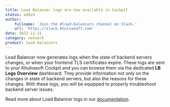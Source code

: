 ```yaml
---
title: Load Balancer logs are now available in Cockpit
status: added
author:
    fullname: 'Join the #load-balancers channel on Slack.'
    url: 'https://slack.khulnasoft.com'
date: 2023-11-21
category: network
product: load-balancers
---
```


Load Balancer now generates logs when the state of backend servers changes, or when your frontend TLS certificates expire. These logs are sent to your Khulnasoft Cockpit and you can browse them via the dedicated **LB Logs Overview** dashboard. They provide information not only on the changes in state of backend servers, but also the reasons for these changes. With these logs, you will be equipped to properly troubleshoot backend server issues.
    
Read more about Load Balancer logs in our [documentation](https://www.khulnasoft.com/en/docs/network/load-balancer/how-to/monitor-lb-cockpit/#how-to-view-and-understand-your-load-balancer-logs).

